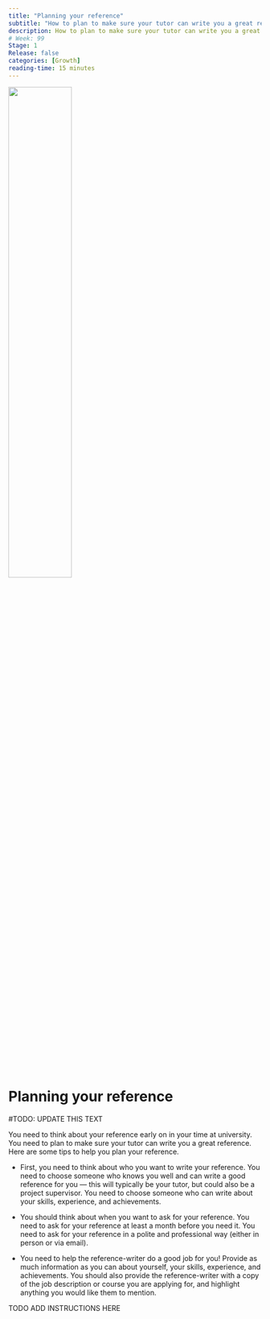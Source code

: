 ```yaml
---
title: "Planning your reference"
subtitle: "How to plan to make sure your tutor can write you a great reference."
description: How to plan to make sure your tutor can write you a great reference
# Week: 99
Stage: 1
Release: false
categories: [Growth]
reading-time: 15 minutes
---
```


![](../images/towhom.png){width="50%"}

# Planning your reference

#TODO: UPDATE THIS TEXT

You need to think about your reference early on in your time at university. You need to plan to make sure your tutor can write you a great reference. Here are some tips to help you plan your reference.

-   First, you need to think about who you want to write your reference. You need to choose someone who knows you well and can write a good reference for you — this will typically be your tutor, but could also be a project supervisor. You need to choose someone who can write about your skills, experience, and achievements.

-   You should think about when you want to ask for your reference. You need to ask for your reference at least a month before you need it. You need to ask for your reference in a polite and professional way (either in person or via email).

-   You need to help the reference-writer do a good job for you! Provide as much information as you can about yourself, your skills, experience, and achievements. You should also provide the reference-writer with a copy of the job description or course you are applying for, and highlight anything you would like them to mention.

::: instruction
TODO ADD INSTRUCTIONS HERE
:::
